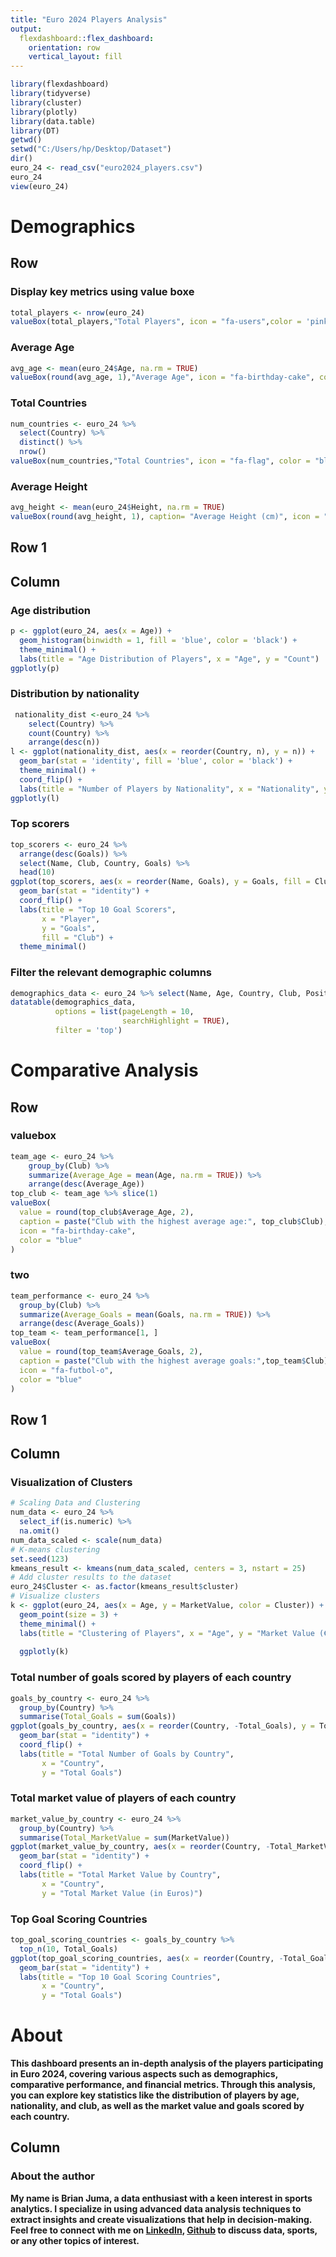 ---
title: "Euro 2024 Players Analysis"
output: 
  flexdashboard::flex_dashboard:
    orientation: row
    vertical_layout: fill
---

```{r setup, include=FALSE}
library(flexdashboard)
library(tidyverse)
library(cluster)
library(plotly)
library(data.table)
library(DT)
getwd()
setwd("C:/Users/hp/Desktop/Dataset")
dir()
euro_24 <- read_csv("euro2024_players.csv")
euro_24
view(euro_24)

```

# Demographics
Row {data-width=650}
-----------------------------------------------------------------------

### Display key metrics using value boxe

```{r}
total_players <- nrow(euro_24)
valueBox(total_players,"Total Players", icon = "fa-users",color = 'pink')
```

### Average Age
```{r}
avg_age <- mean(euro_24$Age, na.rm = TRUE)
valueBox(round(avg_age, 1),"Average Age", icon = "fa-birthday-cake", color = "green")
```

### Total Countries
```{r}
num_countries <- euro_24 %>%
  select(Country) %>%
  distinct() %>%
  nrow()
valueBox(num_countries,"Total Countries", icon = "fa-flag", color = "blue")
```

### Average Height
```{r}
avg_height <- mean(euro_24$Height, na.rm = TRUE)
valueBox(round(avg_height, 1), caption= "Average Height (cm)", icon = "fa-arrows-alt-v", color = "purple")

```

## Row 1 {data-height=50}
Column {.tabset .tabset-fade data-width=400} 
-----------------------------------------------------------------------

### Age distribution

```{r fig.height=5}
p <- ggplot(euro_24, aes(x = Age)) +
  geom_histogram(binwidth = 1, fill = 'blue', color = 'black') +
  theme_minimal() +
  labs(title = "Age Distribution of Players", x = "Age", y = "Count")
ggplotly(p)
```

### Distribution by nationality

```{r}
 nationality_dist <-euro_24 %>%
    select(Country) %>% 
    count(Country) %>% 
    arrange(desc(n))
l <- ggplot(nationality_dist, aes(x = reorder(Country, n), y = n)) +
  geom_bar(stat = 'identity', fill = 'blue', color = 'black') +
  theme_minimal() +
  coord_flip() +
  labs(title = "Number of Players by Nationality", x = "Nationality", y = "Count")
ggplotly(l)
```

### Top scorers
```{r}
top_scorers <- euro_24 %>%
  arrange(desc(Goals)) %>%
  select(Name, Club, Country, Goals) %>%
  head(10)
ggplot(top_scorers, aes(x = reorder(Name, Goals), y = Goals, fill = Club)) +
  geom_bar(stat = "identity") +
  coord_flip() +
  labs(title = "Top 10 Goal Scorers",
       x = "Player",
       y = "Goals",
       fill = "Club") +
  theme_minimal()
```

### Filter the relevant demographic columns
```{r}
demographics_data <- euro_24 %>% select(Name, Age, Country, Club, Position, Height, Foot, Caps, Goals, MarketValue)
datatable(demographics_data, 
          options = list(pageLength = 10, 
                         searchHighlight = TRUE),
          filter = 'top')

```

# Comparative Analysis
## Row {data-width=650}
### valuebox
```{r}
team_age <- euro_24 %>%
    group_by(Club) %>% 
    summarize(Average_Age = mean(Age, na.rm = TRUE)) %>% 
    arrange(desc(Average_Age))
top_club <- team_age %>% slice(1)
valueBox(
  value = round(top_club$Average_Age, 2),
  caption = paste("Club with the highest average age:", top_club$Club),
  icon = "fa-birthday-cake",
  color = "blue"
)
```
### two
```{r}
team_performance <- euro_24 %>%
  group_by(Club) %>%
  summarize(Average_Goals = mean(Goals, na.rm = TRUE)) %>% 
  arrange(desc(Average_Goals))
top_team <- team_performance[1, ]
valueBox(
  value = round(top_team$Average_Goals, 2),
  caption = paste("Club with the highest average goals:",top_team$Club),
  icon = "fa-futbol-o",
  color = "blue"
)
```

## Row 1 {data-height=50}
Column {.tabset .tabset-fade data-width=400} 
-----------------------------------------------------------------------

### Visualization of Clusters
```{r}
# Scaling Data and Clustering
num_data <- euro_24 %>%
  select_if(is.numeric) %>%
  na.omit()
num_data_scaled <- scale(num_data) 
# K-means clustering
set.seed(123)
kmeans_result <- kmeans(num_data_scaled, centers = 3, nstart = 25)
# Add cluster results to the dataset
euro_24$Cluster <- as.factor(kmeans_result$cluster)
# Visualize clusters
k <- ggplot(euro_24, aes(x = Age, y = MarketValue, color = Cluster)) +
  geom_point(size = 3) +
  theme_minimal() +
  labs(title = "Clustering of Players", x = "Age", y = "Market Value (€)")
 
  ggplotly(k)
```

### Total number of goals scored by players of each country
```{r}
goals_by_country <- euro_24 %>%
  group_by(Country) %>%
  summarise(Total_Goals = sum(Goals))
ggplot(goals_by_country, aes(x = reorder(Country, -Total_Goals), y = Total_Goals, fill = Country)) +
  geom_bar(stat = "identity") +
  coord_flip() +
  labs(title = "Total Number of Goals by Country",
       x = "Country",
       y = "Total Goals")
```

### Total market value of players of each country
```{r}
market_value_by_country <- euro_24 %>%
  group_by(Country) %>%
  summarise(Total_MarketValue = sum(MarketValue))
ggplot(market_value_by_country, aes(x = reorder(Country, -Total_MarketValue), y = Total_MarketValue, fill = Country)) +
  geom_bar(stat = "identity") +
  coord_flip() +
  labs(title = "Total Market Value by Country",
       x = "Country",
       y = "Total Market Value (in Euros)")
```

### Top Goal Scoring Countries
```{r}
top_goal_scoring_countries <- goals_by_country %>%
  top_n(10, Total_Goals)
ggplot(top_goal_scoring_countries, aes(x = reorder(Country, -Total_Goals), y = Total_Goals, fill = Country)) +
  geom_bar(stat = "identity") +
  labs(title = "Top 10 Goal Scoring Countries",
       x = "Country",
       y = "Total Goals")
```

# About
 **This dashboard presents an in-depth analysis of the players participating in Euro 2024, covering various aspects such as demographics, comparative performance, and financial metrics. Through this analysis, you can explore key statistics like the distribution of players by age, nationality, and club, as well as the market value and goals scored by each country.**
 
Column {data-width=650}
-----------------------------------------------------------------------
### **About the author**
**My name is Brian Juma, a data enthusiast with a keen interest in sports analytics. I specialize in using advanced data analysis techniques to extract insights and create visualizations that help in decision-making. Feel free to connect with me on [LinkedIn](https://www.linkedin.com/in/brianjuma011/), [Github](https://github.com/Brian-Juma) to discuss data, sports, or any other topics of interest.**

